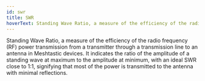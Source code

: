 ```yaml
---
id: swr
title: SWR
hoverText: Standing Wave Ratio, a measure of the efficiency of the radio frequency (RF) power transmission
---
```


Standing Wave Ratio, a measure of the efficiency of the radio frequency (RF) power transmission from a transmitter through a transmission line to an antenna in Meshtastic devices. It indicates the ratio of the amplitude of a standing wave at maximum to the amplitude at minimum, with an ideal SWR close to 1:1, signifying that most of the power is transmitted to the antenna with minimal reflections.
